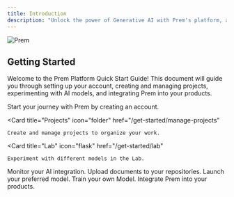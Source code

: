 ```yaml
---
title: Introduction
description: "Unlock the power of Generative AI with Prem's platform, a streamlined suite of tools for seamless integration and innovation."
---
```


<img
  src="/images/cover.png"
  alt="Prem"
/>

## Getting Started

Welcome to the Prem Platform Quick Start Guide! This document will guide you through setting up your account, creating and managing projects, experimenting with AI models, and integrating Prem into your products. 

<CardGroup cols={3}>
  <Card
    title="Sign Up"
    icon="user"
    href="/get-started/signup"
  >
    Start your journey with Prem by creating an account.
  </Card>

  <Card
    title="Projects"
    icon="folder"
    href="/get-started/manage-projects"
  >
    Create and manage projects to organize your work.
  </Card>

  <Card
    title="Lab"
    icon="flask"
    href="/get-started/lab"
  >
    Experiment with different models in the Lab.
  </Card>
</CardGroup>

<CardGroup cols={3}>
  <Card
    title="Monitoring"
    icon="chart-line"
    href="/get-started/monitoring"
  >
    Monitor your AI integration.
  </Card>
  <Card
    title="Repositories"
    icon="folder-open"
    href="/get-started/repositories"
  >
    Upload documents to your repositories.
  </Card>
  <Card
    title="Launchpad"
    icon="rocket"
    href="/get-started/launchpad"
  >
    Launch your preferred model.
  </Card>
</CardGroup>

<CardGroup cols={3}>
  <Card
      title="Gym"
      icon="dumbbell"
      href="/get-started/gym"
    >
      Train your own Model.
  </Card>
  <Card
    title="Prem SDK"
    icon="plug"
    href="/get-started/sdk"
  >
    Integrate Prem into your products.
  </Card>
</CardGroup>